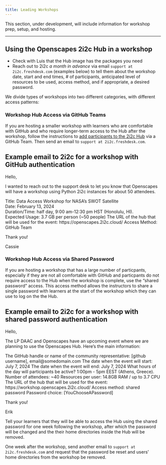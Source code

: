 ```yaml
---
title: Leading Workshops
---
```


This section, under development, will include information for workshop prep, setup, and hosting.

------------------------------------------------------------------------

## Using the Openscapes 2i2c Hub in a workshop

- Check with Luis that the Hub image has the packages you need
- Reach out to 2i2c _a month in advance_ via email `support at 2i2c.freshdesk.com` 
  (examples below) to tell them about the workshop date, start and end times, 
  \# of participants, anticipated level of resources to be used, access 
  method, and if appropriate, a desired password.

We divide types of workshops into two different categories, with different
access patterns:

### Workshop Hub Access via GitHub Teams

If you are hosting a smaller workshop with learners who are comfortable 
with GitHub and who require longer-term access to the Hub after the workshop, 
follow the instructions to [add participants to the 2i2c Hub](add-folks-to-2i2c-github-teams.qmd) 
via a GitHub Team. Then send an email to `support at 2i2c.freshdesk.com`.

::: {.callout-tip collapse="true"}
## Example email to 2i2c for a workshop with GitHub authentication

Hello,

I wanted to reach out to the support desk to let you know that Openscapes will have a workshop using Python 2i2c instances for about 50 attendees.

Title: Data Access Workshop for NASA’s SWOT Satellite\
Date: February 13, 2024\
Duration/Time: half day, 9:00 am-12:30 pm HST (Honolulu, HI).\
Expected Usage: 3.7 GB per person (\~50 people)
The URL of the hub that will be used for the event: https://openscapes.2i2c.cloud/
Access Method: GitHub Team

Thank you!

Cassie
:::

### Workshop Hub Access via Shared Password

If you are hosting a workshop that has a large number of particpants, especially
if they are not all comfortable with GitHub and particpants do not require
access to the Hub when the workshop is complete, use the "shared password" 
access. This access method allows the instructors to share a single password
with learners at the start of the workshop which they can use to log on the the 
Hub.

::: {.callout-tip collapse="true"}
## Example email to 2i2c for a workshop with shared password authentication

Hello,

The LP DAAC and Openscapes have an upcoming event where we are planning to use 
the Openscapes Hub. Here’s the main information:

The GitHub handle or name of the community representative: [github username], email@somedomain.com
The date when the event will start: July 7, 2024
The date when the event will end: July ​7, 2024
What hours of the day will participants be active? 1:00pm - 5pm EEST (Athens, Greece).
Number of attendees: ~40
Resources per user: 14.8GB RAM / up to 3.7 CPU
The URL of the hub that will be used for the event: https://workshop.openscapes.2i2c.cloud/
Access method: shared password
Password choice: [YouChooseAPassword]

Thank you!

Erik
:::

Tell your learners that they will be able to access the Hub using the shared
password for one week following the workshop, after which the password will
be changed and the their home directories inside the Hub will be removed.

One week after the workshop, send another email to `support at 2i2c.freshdesk.com`
and request that the password be reset and users' home directories from the
workshop be removed.
